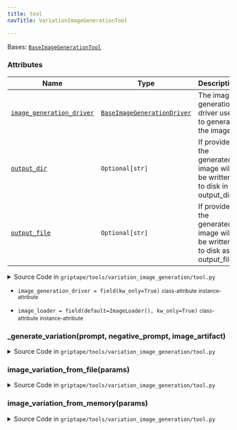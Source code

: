 ```yaml
---
title: tool
navTitle: VariationImageGenerationTool

---
```


<span id="griptape.tools.variation_image_generation.tool.VariationImageGenerationTool"></span>

Bases:
 [`BaseImageGenerationTool`](../base_image_generation_tool.mdx#griptape.tools.base_image_generation_tool.BaseImageGenerationTool "BaseImageGenerationTool (griptape.tools.base_image_generation_tool.BaseImageGenerationTool)")

### Attributes

| Name                                                                                                                                                                                                                                                                                                                                                                                                      | Type                                                                                                                                                                                                                                                                    | Description                                                                   |
| --------------------------------------------------------------------------------------------------------------------------------------------------------------------------------------------------------------------------------------------------------------------------------------------------------------------------------------------------------------------------------------------------------- | ----------------------------------------------------------------------------------------------------------------------------------------------------------------------------------------------------------------------------------------------------------------------- | ----------------------------------------------------------------------------- |
| <a href="tool.mdx#griptape.tools.variation_image_generation.tool.VariationImageGenerationTool.image_generation_driver" title="image_generation_driver = field(kw_only=True)           class-attribute       instance-attribute    (griptape.tools.variation_image_generation.tool.VariationImageGenerationTool.image_generation_driver)"><code class="language-python">image_generation_driver</code></a> | <a href="../../drivers/image_generation#griptape.drivers.image_generation.BaseImageGenerationDriver" title="BaseImageGenerationDriver (griptape.drivers.image_generation.BaseImageGenerationDriver)"><code class="language-python">BaseImageGenerationDriver</code></a> | The image generation driver used to generate the image.<br/>                  |
| <a href="../../mixins/artifact_file_output_mixin.mdx#griptape.mixins.artifact_file_output_mixin.ArtifactFileOutputMixin.output_dir" title="output_dir = field(default=None, kw_only=True)           class-attribute       instance-attribute    (griptape.tools.variation_image_generation.tool.VariationImageGenerationTool.output_dir)"><code class="language-python">output_dir</code></a>             | `Optional[str]`                                                                                                                                                                                                                                                         | If provided, the generated image will be written to disk in output_dir.<br/>  |
| <a href="../../mixins/artifact_file_output_mixin.mdx#griptape.mixins.artifact_file_output_mixin.ArtifactFileOutputMixin.output_file" title="output_file = field(default=None, kw_only=True)           class-attribute       instance-attribute    (griptape.tools.variation_image_generation.tool.VariationImageGenerationTool.output_file)"><code class="language-python">output_file</code></a>         | `Optional[str]`                                                                                                                                                                                                                                                         | If provided, the generated image will be written to disk as output_file.<br/> |

<details><summary>Source Code in <code>griptape&#47;tools&#47;variation_image_generation&#47;tool.py</code></summary>

```python
@define
class VariationImageGenerationTool(BaseImageGenerationTool):
    """A tool that can be used to generate prompted variations of an image.

    Attributes:
        image_generation_driver: The image generation driver used to generate the image.
        output_dir: If provided, the generated image will be written to disk in output_dir.
        output_file: If provided, the generated image will be written to disk as output_file.
    """

    image_generation_driver: BaseImageGenerationDriver = field(kw_only=True)
    image_loader: ImageLoader = field(default=ImageLoader(), kw_only=True)

    @activity(
        config={
            "description": "Generates a variation of a given input image file.",
            "schema": Schema(
                {
                    Literal("prompt", description=BaseImageGenerationTool.PROMPT_DESCRIPTION): str,
                    Literal("negative_prompt", description=BaseImageGenerationTool.NEGATIVE_PROMPT_DESCRIPTION): str,
                    Literal(
                        "image_file",
                        description="The path to an image file to be used as a base to generate variations from.",
                    ): str,
                },
            ),
        },
    )
    def image_variation_from_file(self, params: dict[str, dict[str, str]]) -> ImageArtifact | ErrorArtifact:
        prompt = params["values"]["prompt"]
        negative_prompt = params["values"]["negative_prompt"]
        image_file = params["values"]["image_file"]

        image_artifact = self.image_loader.load(image_file)

        return self._generate_variation(prompt, negative_prompt, image_artifact)

    @activity(
        config={
            "description": "Generates a variation of a given input image artifact in memory.",
            "schema": Schema(
                {
                    Literal("prompt", description=BaseImageGenerationTool.PROMPT_DESCRIPTION): str,
                    Literal("negative_prompt", description=BaseImageGenerationTool.NEGATIVE_PROMPT_DESCRIPTION): str,
                    "memory_name": str,
                    "artifact_namespace": str,
                    "artifact_name": str,
                },
            ),
        },
    )
    def image_variation_from_memory(self, params: dict[str, dict[str, str]]) -> ImageArtifact | ErrorArtifact:
        prompt = params["values"]["prompt"]
        negative_prompt = params["values"]["negative_prompt"]
        artifact_namespace = params["values"]["artifact_namespace"]
        artifact_name = params["values"]["artifact_name"]
        memory = self.find_input_memory(params["values"]["memory_name"])

        if memory is None:
            return ErrorArtifact("memory not found")

        try:
            image_artifact = load_artifact_from_memory(memory, artifact_namespace, artifact_name, ImageArtifact)
        except ValueError as e:
            return ErrorArtifact(str(e))

        return self._generate_variation(prompt, negative_prompt, cast("ImageArtifact", image_artifact))

    def _generate_variation(
        self, prompt: str, negative_prompt: str, image_artifact: ImageArtifact
    ) -> ImageArtifact | ErrorArtifact:
        output_artifact = self.image_generation_driver.run_image_variation(
            prompts=[prompt], negative_prompts=[negative_prompt], image=image_artifact
        )

        if self.output_dir or self.output_file:
            self._write_to_file(output_artifact)

        return output_artifact
```

</details>

-   `image_generation_driver = field(kw_only=True)` <small>class-attribute</small> <small>instance-attribute</small>  <span id="griptape.tools.variation_image_generation.tool.VariationImageGenerationTool.image_generation_driver"></span> 

-   `image_loader = field(default=ImageLoader(), kw_only=True)` <small>class-attribute</small> <small>instance-attribute</small>  <span id="griptape.tools.variation_image_generation.tool.VariationImageGenerationTool.image_loader"></span> 

<span id="griptape.tools.variation_image_generation.tool.VariationImageGenerationTool._generate_variation"></span>

### \_generate_variation(prompt, negative_prompt, image_artifact)

<details><summary>Source Code in <code>griptape&#47;tools&#47;variation_image_generation&#47;tool.py</code></summary>

```python
def _generate_variation(
    self, prompt: str, negative_prompt: str, image_artifact: ImageArtifact
) -> ImageArtifact | ErrorArtifact:
    output_artifact = self.image_generation_driver.run_image_variation(
        prompts=[prompt], negative_prompts=[negative_prompt], image=image_artifact
    )

    if self.output_dir or self.output_file:
        self._write_to_file(output_artifact)

    return output_artifact
```

</details>

<span id="griptape.tools.variation_image_generation.tool.VariationImageGenerationTool.image_variation_from_file"></span>

### image_variation_from_file(params)

<details><summary>Source Code in <code>griptape&#47;tools&#47;variation_image_generation&#47;tool.py</code></summary>

```python
@activity(
    config={
        "description": "Generates a variation of a given input image file.",
        "schema": Schema(
            {
                Literal("prompt", description=BaseImageGenerationTool.PROMPT_DESCRIPTION): str,
                Literal("negative_prompt", description=BaseImageGenerationTool.NEGATIVE_PROMPT_DESCRIPTION): str,
                Literal(
                    "image_file",
                    description="The path to an image file to be used as a base to generate variations from.",
                ): str,
            },
        ),
    },
)
def image_variation_from_file(self, params: dict[str, dict[str, str]]) -> ImageArtifact | ErrorArtifact:
    prompt = params["values"]["prompt"]
    negative_prompt = params["values"]["negative_prompt"]
    image_file = params["values"]["image_file"]

    image_artifact = self.image_loader.load(image_file)

    return self._generate_variation(prompt, negative_prompt, image_artifact)
```

</details>

<span id="griptape.tools.variation_image_generation.tool.VariationImageGenerationTool.image_variation_from_memory"></span>

### image_variation_from_memory(params)

<details><summary>Source Code in <code>griptape&#47;tools&#47;variation_image_generation&#47;tool.py</code></summary>

```python
@activity(
    config={
        "description": "Generates a variation of a given input image artifact in memory.",
        "schema": Schema(
            {
                Literal("prompt", description=BaseImageGenerationTool.PROMPT_DESCRIPTION): str,
                Literal("negative_prompt", description=BaseImageGenerationTool.NEGATIVE_PROMPT_DESCRIPTION): str,
                "memory_name": str,
                "artifact_namespace": str,
                "artifact_name": str,
            },
        ),
    },
)
def image_variation_from_memory(self, params: dict[str, dict[str, str]]) -> ImageArtifact | ErrorArtifact:
    prompt = params["values"]["prompt"]
    negative_prompt = params["values"]["negative_prompt"]
    artifact_namespace = params["values"]["artifact_namespace"]
    artifact_name = params["values"]["artifact_name"]
    memory = self.find_input_memory(params["values"]["memory_name"])

    if memory is None:
        return ErrorArtifact("memory not found")

    try:
        image_artifact = load_artifact_from_memory(memory, artifact_namespace, artifact_name, ImageArtifact)
    except ValueError as e:
        return ErrorArtifact(str(e))

    return self._generate_variation(prompt, negative_prompt, cast("ImageArtifact", image_artifact))
```

</details>
